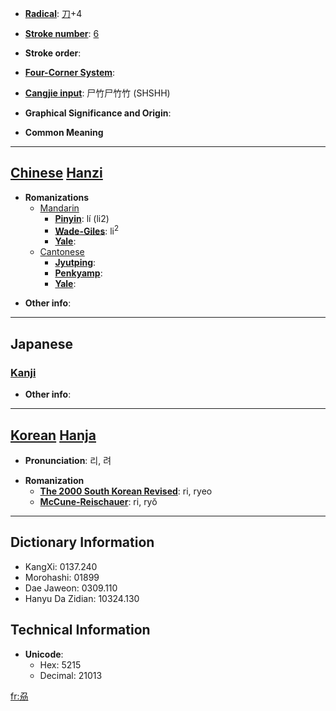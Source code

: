* '''[[Wiktionary:Chinese radical index| Radical]]''': [[Wiktionary:Chinese radical index 刀|刀]]+4

* '''[[Wiktionary:Chinese total strokes index|Stroke number]]''': [[Wiktionary:Chinese total strokes index 6|6]]

* '''Stroke order''': 

* '''[[Wiktionary:Chinese four corner index|Four-Corner System]]''': 

* '''[[Wiktionary:Chinese Cangjie index|Cangjie input]]''': 尸竹尸竹竹 (SHSHH)

* '''Graphical Significance and Origin''': 

* '''Common Meaning'''

----

== [[Chinese]] [[Hanzi]] ==

* '''Romanizations'''
** [[Mandarin]]
*** '''[[Pinyin]]''': lí (li2)
*** '''[[Wade-Giles]]''': li<sup>2</sup>
*** '''[[Yale]]''': 
**[[Cantonese]]
***'''[[Jyutping]]''':
***'''[[Penkyamp]]''': 
***'''[[Yale]]''': 

* '''Other info''': 

----

==Japanese==
===[[Kanji]]===
{{kanji|on readings=[[り]] (ri), [[れい]] (rei), [[らい]] (rai), [[さく]] (saku)
|kun readings=[[さく]] (saku)
}}

* '''Other info''':  

----

== [[Korean]] [[Hanja]] ==

* '''Pronunciation''': 리, 려

* '''Romanization'''
** '''[[The 2000 South Korean Revised Romanization|The 2000 South Korean Revised]]''': ri, ryeo
** '''[[McCune-Reischauer]]''': ri, ryŏ

----

== Dictionary Information ==

* KangXi: 0137.240
* Morohashi: 01899
* Dae Jaweon: 0309.110
* Hanyu Da Zidian: 10324.130

== Technical Information ==

* '''Unicode''':
** Hex: 5215
** Decimal: 21013

[[fr:刕]]